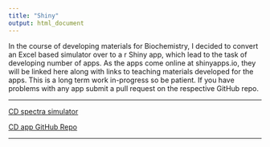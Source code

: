 ```yaml
---
title: "Shiny"
output: html_document
---
```


In the course of developing materials for Biochemistry, I decided to convert an Excel based simulator over to a r Shiny app, which lead to the task of developing number of apps. As the apps come online at shinyapps.io, they will be linked here along with links to teaching materials developed for the apps. This is a long term work in-progress so be patient. If you have problems with any app submit a pull request on the respective GitHub repo.

***

[CD spectra simulator](https://berndsen.shinyapps.io/cdapp/)

[CD app GitHub Repo](https://github.com/CEBerndsen/CDapp)

***

